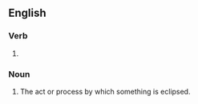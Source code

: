 ==English==

===Verb===
{{head|en|verb form}}

# {{present participle of|eclipse|lang=en|nocat=1}}

===Noun===
{{en-noun}}

# The act or process by which something is eclipsed.
